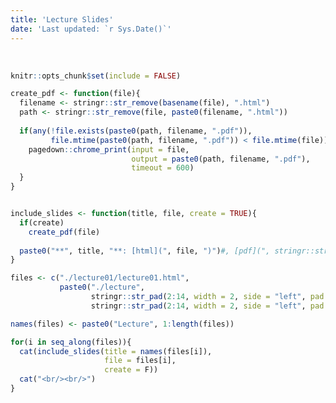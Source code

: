 ```yaml
---
title: 'Lecture Slides'
date: 'Last updated: `r Sys.Date()`'
---
```


<br/>

```r
knitr::opts_chunk$set(include = FALSE)

create_pdf <- function(file){
  filename <- stringr::str_remove(basename(file), ".html")
  path <- stringr::str_remove(file, paste0(filename, ".html"))
  
  if(any(!file.exists(paste0(path, filename, ".pdf")),
         file.mtime(paste0(path, filename, ".pdf")) < file.mtime(file))){
    pagedown::chrome_print(input = file, 
                           output = paste0(path, filename, ".pdf"),
                           timeout = 600)
  }
}


include_slides <- function(title, file, create = TRUE){
  if(create)
    create_pdf(file)
  
  paste0("**", title, "**: [html](", file, ")")#, [pdf](", stringr::str_replace(file, ".html", ".pdf)"))
}

files <- c("./lecture01/lecture01.html",
           paste0("./lecture", 
                  stringr::str_pad(2:14, width = 2, side = "left", pad = "0"), "/lec", 
                  stringr::str_pad(2:14, width = 2, side = "left", pad = "0"),"_slides.html"))

names(files) <- paste0("Lecture", 1:length(files))

for(i in seq_along(files)){
  cat(include_slides(title = names(files[i]),
                     file = files[i], 
                     create = F))
  cat("<br/><br/>")
}
```